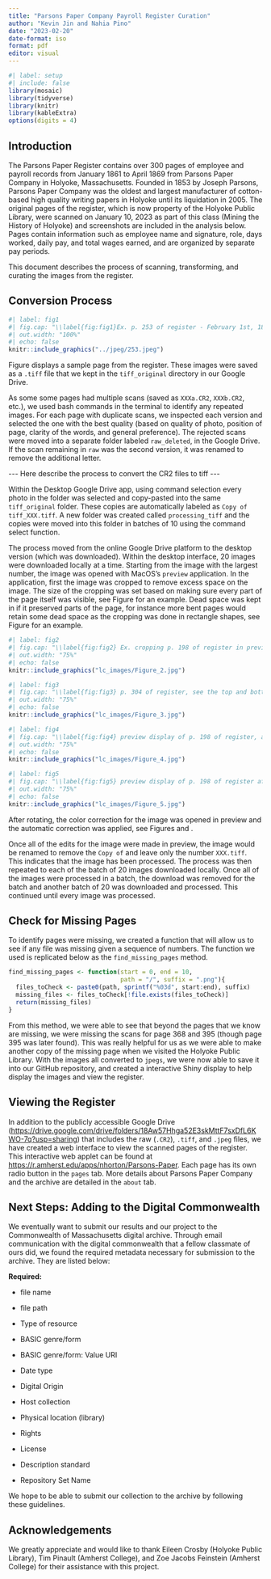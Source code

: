 ```yaml
---
title: "Parsons Paper Company Payroll Register Curation"
author: "Kevin Jin and Nahia Pino"
date: "2023-02-20"
date-format: iso
format: pdf
editor: visual
---
```


```r
#| label: setup
#| include: false
library(mosaic)
library(tidyverse)
library(knitr)
library(kableExtra)
options(digits = 4)
```

## Introduction

The Parsons Paper Register contains over 300 pages of employee and payroll records from January 1861 to April 1869 from Parsons Paper Company in Holyoke, Massachusetts. Founded in 1853 by Joseph Parsons, Parsons Paper Company was the oldest and largest manufacturer of cotton-based high quality writing papers in Holyoke until its liquidation in 2005. The original pages of the register, which is now property of the Holyoke Public Library, were scanned on January 10, 2023 as part of this class (Mining the History of Holyoke) and screenshots are included in the analysis below. Pages contain information such as employee name and signature, role, days worked, daily pay, and total wages earned, and are organized by separate pay periods.

This document describes the process of scanning, transforming, and curating the images from the register.

## Conversion Process

```r
#| label: fig1
#| fig.cap: "\\label{fig:fig1}Ex. p. 253 of register - February 1st, 1867"
#| out.width: "100%"
#| echo: false
knitr::include_graphics("../jpeg/253.jpeg")
```

Figure \ref{fig:fig1} displays a sample page from the register. These images were saved as a `.tiff` file that we kept in the `tiff_original` directory in our Google Drive.

As some some pages had multiple scans (saved as `XXXa.CR2`, `XXXb.CR2`, etc.), we used bash commands in the terminal to identify any repeated images. For each page with duplicate scans, we inspected each version and selected the one with the best quality (based on quality of photo, position of page, clarity of the words, and general preference). The rejected scans were moved into a separate folder labeled `raw_deleted`, in the Google Drive. If the scan remaining in `raw` was the second version, it was renamed to remove the additional letter.

\-\-- Here describe the process to convert the CR2 files to tiff \-\--

Within the Desktop Google Drive app, using command selection every photo in the folder was selected and copy-pasted into the same `tiff_original` folder. These copies are automatically labeled as `Copy of tiff_XXX.tiff`. A new folder was created called `processing_tiff` and the copies were moved into this folder in batches of 10 using the command select function.

The process moved from the online Google Drive platform to the desktop version (which was downloaded). Within the desktop interface, 20 images were downloaded locally at a time. Starting from the image with the largest number, the image was opened with MacOS's `preview` application. In the application, first the image was cropped to remove excess space on the image. The size of the cropping was set based on making sure every part of the page itself was visible, see Figure \ref{fig:fig2} for an example. Dead space was kept in if it preserved parts of the page, for instance more bent pages would retain some dead space as the cropping was done in rectangle shapes, see Figure \ref{fig:fig3} for an example.

```r
#| label: fig2
#| fig.cap: "\\label{fig:fig2} Ex. cropping p. 198 of register in preview"
#| out.width: "75%"
#| echo: false
knitr::include_graphics("lc_images/Figure_2.jpg")
```

```r
#| label: fig3
#| fig.cap: "\\label{fig:fig3} p. 304 of register, see the top and bottom where the pages bend."
#| out.width: "75%"
#| echo: false
knitr::include_graphics("lc_images/Figure_3.jpg")
```

```r
#| label: fig4
#| fig.cap: "\\label{fig:fig4} preview display of p. 198 of register, a red arrow was added to the image indicating where the adjust color interface is"
#| out.width: "75%"
#| echo: false
knitr::include_graphics("lc_images/Figure_4.jpg")
```

```r
#| label: fig5
#| fig.cap: "\\label{fig:fig5} preview display of p. 198 of register after color correcting. In the bottom left is the colord adjustment window. The 'Auto Levels' button was used for the adjustments."
#| out.width: "75%"
#| echo: false
knitr::include_graphics("lc_images/Figure_5.jpg")
```

After rotating, the color correction for the image was opened in preview and the automatic correction was applied, see Figures \ref{fig:fig4} and \ref{fig:fig5}.

Once all of the edits for the image were made in preview, the image would be renamed to remove the `Copy of` and leave only the number `XXX.tiff`. This indicates that the image has been processed. The process was then repeated to each of the batch of 20 images downloaded locally. Once all of the images were processed in a batch, the download was removed for the batch and another batch of 20 was downloaded and processed. This continued until every image was processed.

## Check for Missing Pages

To identify pages were missing, we created a function that will allow us to see if any file was missing given a sequence of numbers. The function we used is replicated below as the `find_missing_pages` method.

```r
find_missing_pages <- function(start = 0, end = 10, 
                               path = "/", suffix = ".png"){
  files_toCheck <- paste0(path, sprintf("%03d", start:end), suffix)
  missing_files <- files_toCheck[!file.exists(files_toCheck)]
  return(missing_files)
}
```

From this method, we were able to see that beyond the pages that we know are missing, we were missing the scans for page 368 and 395 (though page 395 was later found). This was really helpful for us as we were able to make another copy of the missing page when we visited the Holyoke Public Library. With the images all converted to `jpegs`, we were now able to save it into our GitHub repository, and created a interactive Shiny display to help display the images and view the register.

## Viewing the Register

In addition to the publicly accessible Google Drive (<https://drive.google.com/drive/folders/18Aw57Hhga52E3skMttF7sxDfL6KWO-7q?usp=sharing>) that includes the raw (`.CR2`), `.tiff`, and `.jpeg` files, we have created a web interface to view the scanned pages of the register. This interactive web applet can be found at <https://r.amherst.edu/apps/nhorton/Parsons-Paper>. Each page has its own radio button in the `pages` tab. More details about Parsons Paper Company and the archive are detailed in the `about` tab.

## Next Steps: Adding to the Digital Commonwealth

We eventually want to submit our results and our project to the Commonwealth of Massachusetts digital archive. Through email communication with the digital commonwealth that a fellow classmate of ours did, we found the required metadata necessary for submission to the archive. They are listed below:

**Required:**

-   file name

-   file path

-   Type of resource

-   BASIC genre/form

-   BASIC genre/form: Value URI

-   Date type

-   Digital Origin

-   Host collection

-   Physical location (library)

-   Rights

-   License

-   Description standard

-   Repository Set Name

We hope to be able to submit our collection to the archive by following these guidelines.

## Acknowledgements

We greatly appreciate and would like to thank Eileen Crosby (Holyoke Public Library), Tim Pinault (Amherst College), and Zoe Jacobs Feinstein (Amherst College) for their assistance with this project.
